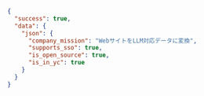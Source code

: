 ```json Output
{
  "success": true,
  "data": {
    "json": {
      "company_mission": "WebサイトをLLM対応データに変換",
      "supports_sso": true,
      "is_open_source": true,
      "is_in_yc": true
    }
  }
}
```
